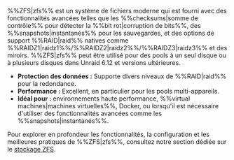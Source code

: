 %%ZFS|zfs%% est un système de fichiers moderne qui est fourni avec des fonctionnalités avancées telles que les %%checksums|somme de contrôle%% pour détecter la %%bit rot|corruption de bits%%, des %%snapshots|instantanés%% pour les sauvegardes, et des options de support %%RAID|raid%% natives comme %%RAIDZ1|raidz1%%/%%RAIDZ2|raidz2%%/%%RAIDZ3|raidz3%% et des miroirs. %%ZFS|zfs%% peut être utilisé pour des pools à un seul disque ou à plusieurs disques dans Unraid 6.12 et versions ultérieures.

- **Protection des données :** Supporte divers niveaux de %%RAID|raid%% pour la redondance.
- **Performance :** Excellent, en particulier pour les pools multi-appareils.
- **Idéal pour :** environnements haute performance, %%virtual machines|machines virtuelles%%, Docker, ou lorsqu'il est nécessaire d'utiliser des fonctionnalités avancées comme les %%snapshots|instantanés%%.

Pour explorer en profondeur les fonctionnalités, la configuration et les meilleures pratiques de %%ZFS|zfs%%, consultez notre section dédiée sur le [stockage ZFS](../../../advanced-configurations/optimize-storage/zfs-storage.mdx).
